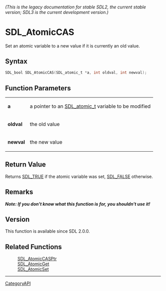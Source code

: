 ====== (This is the legacy documentation for stable SDL2, the current stable version; SDL3 is the current development version.) ======
= SDL_AtomicCAS =

Set an atomic variable to a new value if it is currently an old value.

== Syntax ==

<syntaxhighlight lang='c'>
SDL_bool SDL_AtomicCAS(SDL_atomic_t *a, int oldval, int newval);
</syntaxhighlight>

== Function Parameters ==

{|
|'''a'''
|a pointer to an [[SDL_atomic_t]] variable to be modified
|-
|'''oldval'''
|the old value
|-
|'''newval'''
|the new value
|}

== Return Value ==

Returns [[SDL_TRUE]] if the atomic variable was set, [[SDL_FALSE]]
otherwise.

== Remarks ==

'''''Note: If you don't know what this function is for, you shouldn't use
it!'''''

== Version ==

This function is available since SDL 2.0.0.

== Related Functions ==

:[[SDL_AtomicCASPtr]]
:[[SDL_AtomicGet]]
:[[SDL_AtomicSet]]

----
[[CategoryAPI]]


